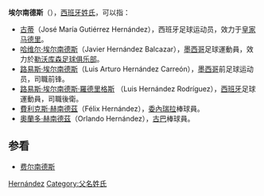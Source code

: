 {{西班牙姓}}

'''埃尔南德斯'''（'''{{lang-es|Hernández}}'''），[[西班牙|西班牙]][[姓氏|姓氏]]，可以指：

* [[古蒂|古蒂]]（José María Gutiérrez Hernández），西班牙足球运动员，效力于[[皇家马德里|皇家马德里]]。
* [[哈维尔·埃尔南德斯|哈维尔·埃尔南德斯]]（Javier Hernández Balcazar），[[墨西哥|墨西哥]]足球運動員，效力於[[勒沃库森足球俱乐部|勒沃库森足球俱乐部]]。
* [[路易斯·埃尔南德斯|路易斯·埃尔南德斯]]（Luis Arturo Hernández Carreón），[[墨西哥|墨西哥]]前足球运动员，司職前锋。
* [[路易斯·埃尔南德斯·羅德里格斯|路易斯·埃尔南德斯·羅德里格斯]] （Luis Hernández Rodríguez），[[西班牙|西班牙]]足球運動員，司職後衛。
* [[費利克斯·赫南德茲|費利克斯·赫南德茲]]（Félix Hernández），[[委內瑞拉|委內瑞拉]]棒球員。
* [[奧蘭多·赫南德茲|奧蘭多·赫南德茲]]（Orlando Hernández），[[古巴|古巴]]棒球員。

== 参看 ==
* [[费尔南德斯|费尔南德斯]]

{{Disambig|Cat=人名译名消歧义|Hernández}}

[[Category:西班牙語姓氏|Hernández]]
[[Category:父名姓氏|Category:父名姓氏]]